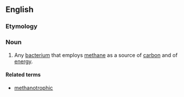 ==English==

===Etymology===
{{af|en|methane|-o-|-troph}}

===Noun===
{{wikipedia}}
{{en-noun}}

# Any [[bacterium]] that employs [[methane]] as a source of [[carbon]] and of [[energy]].

====Related terms====
* [[methanotrophic]]